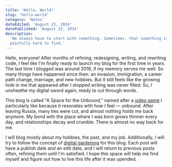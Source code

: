 ```yaml
---
title: 'Hello, World!'
slug: 'hello-world'
category: 'Notes'
dateEdited: 'August 23, 2024'
datePublished: 'August 23, 2024'
description:
  'We always have to start with something. Sometimes, that something is
  painfully hard to find.'
---
```


Hello, everyone! After months of refining, redesigning, writing, and rewriting
code, I feel like I'm finally ready to launch my blog for the first time in
years. The last time I blogged was around 2018, if my memory serves me well. So
many things have happened since then: an invasion, immigration, a career path
change, marriage, and new hobbies. But it still feels like the growing hole in
me that appeared after I stopped writing was never filled. So, I unsheathe my
digital sword again, ready to cut through words.

This blog is called "A Space for the Unbound," named after a
[video game](https://en.wikipedia.org/wiki/A_Space_for_the_Unbound) I
particularly like because it resonates with how I feel — unbound. After leaving
Russia, many ties were cut, and almost nothing holds me back anymore. My bond
with the place where I was born grows thinner every day, and relationships decay
and crumble. There is almost no way back for me.

I will blog mostly about my hobbies, the past, and my job. Additionally, I will
try to follow the concept of
[digital gardening](https://maggieappleton.com/garden-history?ref=ideasurg.pub)
for this blog. Each post will have a publish date and an edit date, and I will
return to previous posts often, refining them until I'm satisfied. I hope this
space will help me find myself and figure out how to live this life after it was
upended.

